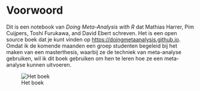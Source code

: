 # Voorwoord {.unnumbered}

Dit is een notebook van *Doing Meta-Analysis with R* dat Mathias Harrer, Pim Cuijpers, Toshi Furukawa, and David Ebert schreven. Het is een open source boek dat je kunt vinden op <https://doingmetaanalysis.github.io>. Omdat ik de komende maanden een groep studenten begeleid bij het maken van een masterthesis, waarbij ze de techniek van meta-analyse gebruiken, wil ik dit boek gebruiken om hen te leren hoe ze een meta-analyse kunnen uitvoeren.


![Het boek](img/Screenshot1.png)
